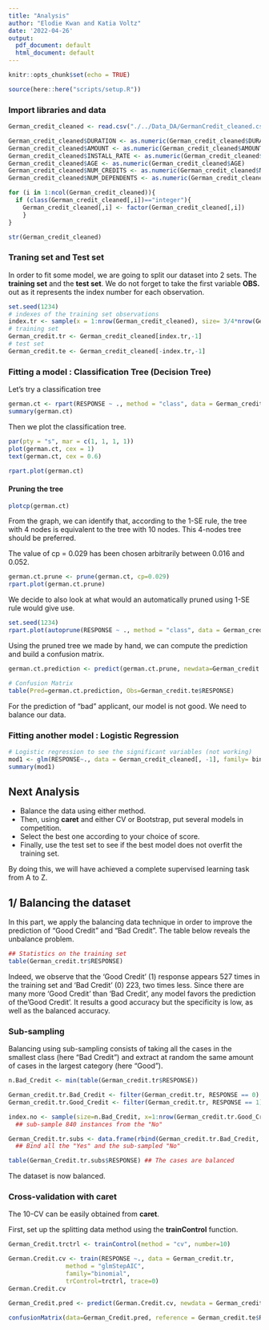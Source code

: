 ```yaml
---
title: "Analysis"
author: "Elodie Kwan and Katia Voltz"
date: '2022-04-26'
output:
  pdf_document: default
  html_document: default
---
```


```r
knitr::opts_chunk$set(echo = TRUE)
```

```r
source(here::here("scripts/setup.R"))
```

### Import libraries and data

```r
German_credit_cleaned <- read.csv("./../Data_DA/GermanCredit_cleaned.csv", header = TRUE)

German_credit_cleaned$DURATION <- as.numeric(German_credit_cleaned$DURATION)
German_credit_cleaned$AMOUNT <- as.numeric(German_credit_cleaned$AMOUNT)
German_credit_cleaned$INSTALL_RATE <- as.numeric(German_credit_cleaned$INSTALL_RATE)
German_credit_cleaned$AGE <- as.numeric(German_credit_cleaned$AGE)
German_credit_cleaned$NUM_CREDITS <- as.numeric(German_credit_cleaned$NUM_CREDITS)
German_credit_cleaned$NUM_DEPENDENTS <- as.numeric(German_credit_cleaned$NUM_DEPENDENTS)

for (i in 1:ncol(German_credit_cleaned)){
  if (class(German_credit_cleaned[,i])=="integer"){
    German_credit_cleaned[,i] <- factor(German_credit_cleaned[,i])
    }
}

str(German_credit_cleaned)
```

### Traning set and Test set 
In order to fit some model, we are going to split our dataset into 2 sets. The **training set** and the **test set**. We do not forget to take the first variable **OBS.** out as it represents the index number for each observation. 

```r
set.seed(1234)
# indexes of the training set observations 
index.tr <- sample(x = 1:nrow(German_credit_cleaned), size= 3/4*nrow(German_credit_cleaned), replace=FALSE)
# training set 
German_credit.tr <- German_credit_cleaned[index.tr,-1]
# test set 
German_credit.te <- German_credit_cleaned[-index.tr,-1]
```


### Fitting a model : Classification Tree (Decision Tree)

Let's try a classification tree 
```r
german.ct <- rpart(RESPONSE ~ ., method = "class", data = German_credit.tr )
summary(german.ct)
```

Then we plot the classification tree. 

```r
par(pty = "s", mar = c(1, 1, 1, 1))
plot(german.ct, cex = 1)
text(german.ct, cex = 0.6)

rpart.plot(german.ct)
```

#### Pruning the tree 

```r
plotcp(german.ct)
```

From the graph, we can identify that, according to the 1-SE rule, the tree with 4 nodes is equivalent to the tree with 10 nodes. This 4-nodes tree should be preferred.

The value of cp = 0.029 has been chosen arbitrarily between 0.016 and 0.052.

```r
german.ct.prune <- prune(german.ct, cp=0.029)
rpart.plot(german.ct.prune)
```

We decide to also look at what would an automatically pruned using 1-SE rule would give use. 
```r
set.seed(1234)
rpart.plot(autoprune(RESPONSE ~ ., method = "class", data = German_credit.tr))
```
Using the pruned tree we made by hand, we can compute the prediction and build a confusion matrix.

```r
german.ct.prediction <- predict(german.ct.prune, newdata=German_credit.te, type="class")

# Confusion Matrix
table(Pred=german.ct.prediction, Obs=German_credit.te$RESPONSE)
```

For the prediction of "bad" applicant, our model is not good. We need to balance our data.

### Fitting another model : Logistic Regression 
```r
# Logistic regression to see the significant variables (not working)
mod1 <- glm(RESPONSE~., data = German_credit_cleaned[, -1], family= binomial)
summary(mod1)
```



## Next Analysis 

- Balance the data using either method. 
- Then, using **caret** and either CV or Bootstrap, put several models in competition. 
- Select the best one according to your choice of score. 
- Finally, use the test set to see if the best model does not overfit the training set.

By doing this, we will have achieved a complete supervised learning task from A to Z.


## 1/ Balancing the dataset

In this part, we apply the balancing data technique in order to improve the prediction of “Good Credit” and "Bad Credit". The table below reveals the unbalance problem.

```r
## Statistics on the training set
table(German_credit.tr$RESPONSE)
```

Indeed, we observe that the 'Good Credit' (1) response appears 527 times in the training set and 'Bad Credit' (0) 223, two times less.
Since there are many more 'Good Credit' than 'Bad Credit', any model favors the prediction of the'Good Credit'. It results a good accuracy but the specificity is low, as well as the balanced accuracy.


### Sub-sampling
Balancing using sub-sampling consists of taking all the cases in the smallest class (here “Bad Credit”) and extract at random the same amount of cases in the largest category (here “Good”).

```r
n.Bad_Credit <- min(table(German_credit.tr$RESPONSE))

German_credit.tr.Bad_Credit <- filter(German_credit.tr, RESPONSE == 0) ## the "0" cases
German_credit.tr.Good_Credit <- filter(German_credit.tr, RESPONSE == 1) ## The "1" cases

index.no <- sample(size=n.Bad_Credit, x=1:nrow(German_credit.tr.Good_Credit), replace=FALSE) 
  ## sub-sample 840 instances from the "No"

German_Credit.tr.subs <- data.frame(rbind(German_credit.tr.Bad_Credit, German_credit.tr.Good_Credit[index.no,])) 
  ## Bind all the "Yes" and the sub-sampled "No"

table(German_Credit.tr.subs$RESPONSE) ## The cases are balanced
```

The dataset is now balanced.


### Cross-validation with caret
The 10-CV can be easily obtained from **caret**. 

First, set up the splitting data method using the **trainControl** function.

```r
German_Credit.trctrl <- trainControl(method = "cv", number=10)
```

```r
German.Credit.cv <- train(RESPONSE ~., data = German_credit.tr,
                method = "glmStepAIC", 
                family="binomial",
                trControl=trctrl, trace=0)
German.Credit.cv
```


```r
German_Credit.pred <- predict(German.Credit.cv, newdata = German_credit.te)

confusionMatrix(data=German_Credit.pred, reference = German_credit.te$RESPONSE)
```



